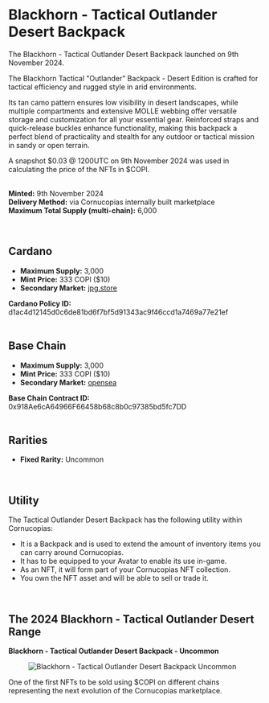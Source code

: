 # Blackhorn - Tactical Outlander Desert Backpack  

The Blackhorn - Tactical Outlander Desert Backpack launched on 9th November 2024.  

The Blackhorn Tactical "Outlander" Backpack - Desert Edition is crafted for tactical efficiency and rugged style in arid environments.  

Its tan camo pattern ensures low visibility in desert landscapes, while multiple compartments and extensive MOLLE webbing offer versatile storage and customization for all your essential gear. Reinforced straps and quick-release buckles enhance functionality, making this backpack a perfect blend of practicality and stealth for any outdoor or tactical mission in sandy or open terrain.  

<div className="note-box">
  A snapshot $0.03 @ 1200UTC on 9th November 2024 was used in calculating the price of the NFTs in $COPI.
</div>  

</br>

**Minted:** 9th November 2024  
**Delivery Method:** via Cornucopias internally built marketplace  
**Maximum Total Supply (multi-chain):** 6,000  

</br>

## Cardano  

- **Maximum Supply:** 3,000  
- **Mint Price:** 333 COPI ($10)  
- **Secondary Market:** [jpg.store](https://www.jpg.store/)  

<div className="note-box success transparent">
  <b>Cardano Policy ID:</b> d1ac4d12145d0c6de81bd6f7bf5d91343ac9f46ccd1a7469a77e21ef
</div>  

</br>

## Base Chain  

- **Maximum Supply:** 3,000  
- **Mint Price:** 333 COPI ($10)  
- **Secondary Market:** [opensea](https://opensea.io/collection/blackhorn-tactical-outlander-desert)  

<div className="note-box success transparent">
  <b>Base Chain Contract ID:</b> 0x918Ae6cA64966F66458b68c8b0c97385bd5fc7DD
</div>  

</br>

## Rarities  

- **Fixed Rarity:** <span className="rarity-uncommon">Uncommon</span>  

</br>

## Utility  

The Tactical Outlander Desert Backpack has the following utility within Cornucopias:  

<ul className="styled-list">
  <li>It is a Backpack and is used to extend the amount of inventory items you can carry around Cornucopias.</li>
  <li>It has to be equipped to your Avatar to enable its use in-game.</li>
  <li>As an NFT, it will form part of your Cornucopias NFT collection.</li>
  <li>You own the NFT asset and will be able to sell or trade it.</li>
</ul>  

</br>

## The 2024 Blackhorn - Tactical Outlander Desert Range  

**Blackhorn - Tactical Outlander Desert Backpack - Uncommon**  
<figure className="img-center">
  <img src="/images/nfts/packs/blackhorn/uncommon.avif" alt="Blackhorn - Tactical Outlander Desert Backpack Uncommon" />
</figure>  

<div className="note-box">
  One of the first NFTs to be sold using $COPI on different chains representing the next evolution of the Cornucopias marketplace.
</div>  

